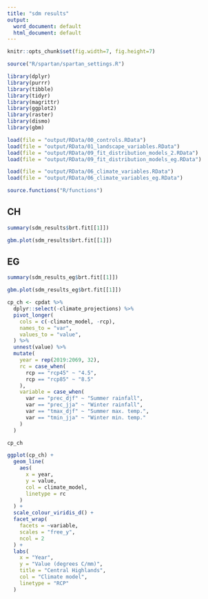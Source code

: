 ```yaml
---
title: "sdm results"
output:
  word_document: default
  html_document: default
---
```


```r
knitr::opts_chunk$set(fig.width=7, fig.height=7)
```



```r
source("R/spartan/spartan_settings.R")
```


```r
library(dplyr)
library(purrr)
library(tibble)
library(tidyr)
library(magrittr)
library(ggplot2)
library(raster)
library(dismo)
library(gbm)
```

```r
load(file = "output/RData/00_controls.RData")
load(file = "output/RData/01_landscape_variables.RData")
load(file = "output/RData/09_fit_distribution_models_2.RData")
load(file = "output/RData/09_fit_distribution_models_eg.RData")

load(file = "output/RData/06_climate_variables.RData")
load(file = "output/RData/06_climate_variables_eg.RData")
```

```r
source.functions("R/functions")
```


## CH
```r
summary(sdm_results$brt.fit[[1]])
```


```r
gbm.plot(sdm_results$brt.fit[[1]])
```


## EG
```r
summary(sdm_results_eg$brt.fit[[1]])
```


```r
gbm.plot(sdm_results_eg$brt.fit[[1]])
```

```r
cp_ch <- cpdat %>%
  dplyr::select(-climate_projections) %>%
  pivot_longer(
    cols = c(-climate_model, -rcp),
    names_to = "var",
    values_to = "value",
  ) %>%
  unnest(value) %>%
  mutate(
    year = rep(2019:2069, 32),
    rc = case_when(
      rcp == "rcp45" ~ "4.5",
      rcp == "rcp85" ~ "8.5"
    ),
    variable = case_when(
      var == "prec_djf" ~ "Summer rainfall",
      var == "prec_jja" ~ "Winter rainfall",
      var == "tmax_djf" ~ "Summer max. temp.",
      var == "tmin_jja" ~ "Winter min. temp."
    )
  )

cp_ch
```

```r
ggplot(cp_ch) +
  geom_line(
    aes(
      x = year,
      y = value,
      col = climate_model,
      linetype = rc
    )
  ) +
  scale_colour_viridis_d() +
  facet_wrap(
    facets = ~variable,
    scales = "free_y",
    ncol = 2
  ) +
  labs(
    x = "Year",
    y = "Value (degrees C/mm)",
    title = "Central Highlands",
    col = "Climate model",
    linetype = "RCP"
  )
```


